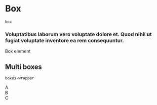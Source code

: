 # Box

`box`

### Voluptatibus laborum vero voluptate dolore et. Quod nihil ut fugiat voluptate inventore ea rem consequuntur.

<Preview>
  <div class="box">Box element</div>

</Preview>

## Multi boxes

`boxes-wrapper`

<Preview center>
  <div class="boxes-wrapper">
    <div class="box u-flex u-gap-16 u-cross-center">A</div>
    <div class="box u-flex u-gap-16 u-cross-center">B</div>
    <div class="box u-flex u-gap-16 u-cross-center">C</div>
  </div>
</Preview>
